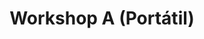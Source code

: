 ---
title: "Workshop A (Portátil)"
meta_title: "Workshop A (Portátil) craft"
description: "Craft de Workshop A (Portátil)"
rank: "b"
draft: false
name: "Workshop A (Portátil)"
recipe_img: "https://wiki.pokexgames.com/images/1/12/Workshop_A_Professor_%28Port%C3%A1til%29.png"
level: 80
craft_time: 432000
result: 30
value_npc: 1
ingredients:
  - name: "Diamond"
    quantity: 30
    item_img: "https://wiki.pokexgames.com/images/e/ea/Diamond.png"
    value_npc: 1
---